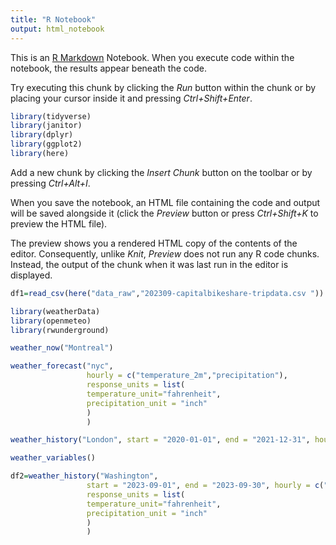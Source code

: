 ```yaml
---
title: "R Notebook"
output: html_notebook
---
```


This is an [R Markdown](http://rmarkdown.rstudio.com) Notebook. When you execute code within the notebook, the results appear beneath the code. 

Try executing this chunk by clicking the *Run* button within the chunk or by placing your cursor inside it and pressing *Ctrl+Shift+Enter*. 

```r
library(tidyverse)
library(janitor)
library(dplyr)
library(ggplot2)
library(here)
```

Add a new chunk by clicking the *Insert Chunk* button on the toolbar or by pressing *Ctrl+Alt+I*.

When you save the notebook, an HTML file containing the code and output will be saved alongside it (click the *Preview* button or press *Ctrl+Shift+K* to preview the HTML file).

The preview shows you a rendered HTML copy of the contents of the editor. Consequently, unlike *Knit*, *Preview* does not run any R code chunks. Instead, the output of the chunk when it was last run in the editor is displayed.
```r
df1=read_csv(here("data_raw","202309-capitalbikeshare-tripdata.csv ")) |> clean_names()
```
```r
library(weatherData)
library(openmeteo)
library(rwunderground)
```


```r
weather_now("Montreal")
```

```r
weather_forecast("nyc",
                 hourly = c("temperature_2m","precipitation"),
                 response_units = list(
                 temperature_unit="fahrenheit",
                 precipitation_unit = "inch"
                 )
                 )
```

```r
weather_history("London", start = "2020-01-01", end = "2021-12-31", hourly = "cloudcover")
```

```r
weather_variables()
```
```r
df2=weather_history("Washington",
                 start = "2023-09-01", end = "2023-09-30", hourly = c("apparent_temperature","wind_speed_10m","precipitation","rain"),
                 response_units = list(
                 temperature_unit="fahrenheit",
                 precipitation_unit = "inch"
                 )
                 )
```

